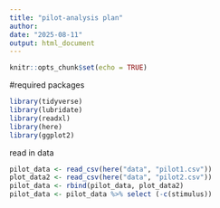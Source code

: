 ```yaml
---
title: "pilot-analysis plan"
author: 
date: "2025-08-11"
output: html_document
---
```


```r
knitr::opts_chunk$set(echo = TRUE)
```

#required packages
```r
library(tidyverse)
library(lubridate)
library(readxl)
library(here)
library(ggplot2)
```

read in data
```r
pilot_data <- read_csv(here("data", "pilot1.csv"))
plot_data2 <- read_csv(here("data", "pilot2.csv"))
pilot_data <- rbind(pilot_data, plot_data2)
pilot_data <- pilot_data %>% select (-c(stimulus))
```
